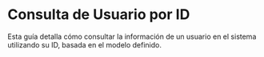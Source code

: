 # Consulta de Usuario por ID

Esta guía detalla cómo consultar la información de un usuario en el sistema utilizando su ID, basada en el modelo definido.